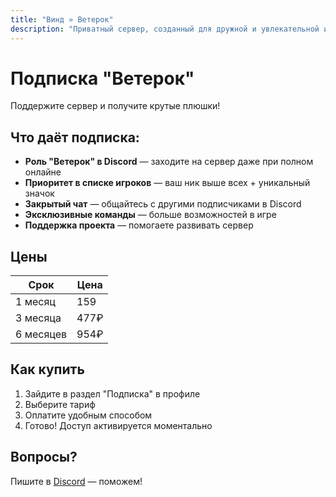 ```yaml
---
title: "Винд » Ветерок"
description: "Приватный сервер, созданный для дружной и увлекательной игры."
---
```

# Подписка "Ветерок"

Поддержите сервер и получите крутые плюшки!

## Что даёт подписка:

- **Роль "Ветерок" в Discord** — заходите на сервер даже при полном онлайне
- **Приоритет в списке игроков** — ваш ник выше всех + уникальный значок
- **Закрытый чат** — общайтесь с другими подписчиками в Discord
- **Эксклюзивные команды** — больше возможностей в игре
- **Поддержка проекта** — помогаете развивать сервер

## Цены

| Срок | Цена |
|------|------|
| 1 месяц | 159 |
| 3 месяца | 477₽ |
| 6 месяцев | 954₽ |

## Как купить

1. Зайдите в раздел "Подписка" в профиле
2. Выберите тариф
3. Оплатите удобным способом
4. Готово! Доступ активируется моментально

## Вопросы?

Пишите в [Discord](https://discord.gg/VyaU5wvRMV) — поможем!